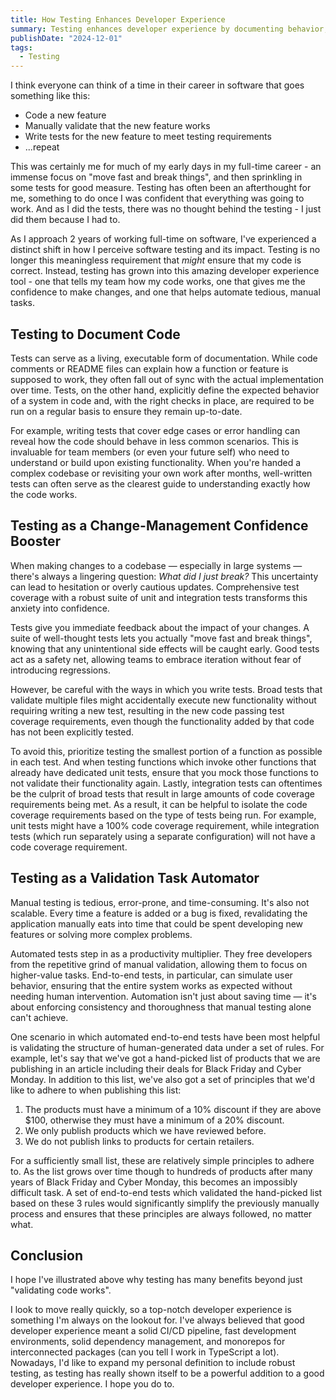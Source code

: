 ```yaml
---
title: How Testing Enhances Developer Experience
summary: Testing enhances developer experience by documenting behavior, boosting confidence in changes, and automating validation tasks, making it essential for building reliable, maintainable software.
publishDate: "2024-12-01"
tags:
  - Testing
---
```


I think everyone can think of a time in their career in software that goes something like this:

- Code a new feature
- Manually validate that the new feature works
- Write tests for the new feature to meet testing requirements
- ...repeat

This was certainly me for much of my early days in my full-time career - an immense focus on "move fast and break things", and then sprinkling in some tests for good measure. Testing has often been an afterthought for me, something to do once I was confident that everything was going to work. And as I did the tests, there was no thought behind the testing - I just did them because I had to.

As I approach 2 years of working full-time on software, I've experienced a distinct shift in how I perceive software testing and its impact. Testing is no longer this meaningless requirement that _might_ ensure that my code is correct. Instead, testing has grown into this amazing developer experience tool - one that tells my team how my code works, one that gives me the confidence to make changes, and one that helps automate tedious, manual tasks.

## Testing to Document Code

Tests can serve as a living, executable form of documentation. While code comments or README files can explain how a function or feature is supposed to work, they often fall out of sync with the actual implementation over time. Tests, on the other hand, explicitly define the expected behavior of a system in code and, with the right checks in place, are required to be run on a regular basis to ensure they remain up-to-date.

For example, writing tests that cover edge cases or error handling can reveal how the code should behave in less common scenarios. This is invaluable for team members (or even your future self) who need to understand or build upon existing functionality. When you're handed a complex codebase or revisiting your own work after months, well-written tests can often serve as the clearest guide to understanding exactly how the code works.

## Testing as a Change-Management Confidence Booster

When making changes to a codebase — especially in large systems — there's always a lingering question: _What did I just break?_ This uncertainty can lead to hesitation or overly cautious updates. Comprehensive test coverage with a robust suite of unit and integration tests transforms this anxiety into confidence.

Tests give you immediate feedback about the impact of your changes. A suite of well-thought tests lets you actually "move fast and break things", knowing that any unintentional side effects will be caught early. Good tests act as a safety net, allowing teams to embrace iteration without fear of introducing regressions.

However, be careful with the ways in which you write tests. Broad tests that validate multiple files might accidentally execute new functionality without requiring writing a new test, resulting in the new code passing test coverage requirements, even though the functionality added by that code has not been explicitly tested.

To avoid this, prioritize testing the smallest portion of a function as possible in each test. And when testing functions which invoke other functions that already have dedicated unit tests, ensure that you mock those functions to not validate their functionality again. Lastly, integration tests can oftentimes be the culprit of broad tests that result in large amounts of code coverage requirements being met. As a result, it can be helpful to isolate the code coverage requirements based on the type of tests being run. For example, unit tests might have a 100% code coverage requirement, while integration tests (which run separately using a separate configuration) will not have a code coverage requirement.

## Testing as a Validation Task Automator

Manual testing is tedious, error-prone, and time-consuming. It's also not scalable. Every time a feature is added or a bug is fixed, revalidating the application manually eats into time that could be spent developing new features or solving more complex problems.

Automated tests step in as a productivity multiplier. They free developers from the repetitive grind of manual validation, allowing them to focus on higher-value tasks. End-to-end tests, in particular, can simulate user behavior, ensuring that the entire system works as expected without needing human intervention. Automation isn't just about saving time — it's about enforcing consistency and thoroughness that manual testing alone can't achieve.

One scenario in which automated end-to-end tests have been most helpful is validating the structure of human-generated data under a set of rules. For example, let's say that we've got a hand-picked list of products that we are publishing in an article including their deals for Black Friday and Cyber Monday. In addition to this list, we've also got a set of principles that we'd like to adhere to when publishing this list:

1. The products must have a minimum of a 10% discount if they are above $100, otherwise they must have a minimum of a 20% discount.
2. We only publish products which we have reviewed before.
3. We do not publish links to products for certain retailers.

For a sufficiently small list, these are relatively simple principles to adhere to. As the list grows over time though to hundreds of products after many years of Black Friday and Cyber Monday, this becomes an impossibly difficult task. A set of end-to-end tests which validated the hand-picked list based on these 3 rules would significantly simplify the previously manually process and ensures that these principles are always followed, no matter what.

## Conclusion

I hope I've illustrated above why testing has many benefits beyond just "validating code works".

I look to move really quickly, so a top-notch developer experience is something I'm always on the lookout for. I've always believed that good developer experience meant a solid CI/CD pipeline, fast development environments, solid dependency management, and monorepos for interconnected packages (can you tell I work in TypeScript a lot). Nowadays, I'd like to expand my personal definition to include robust testing, as testing has really shown itself to be a powerful addition to a good developer experience. I hope you do to.
